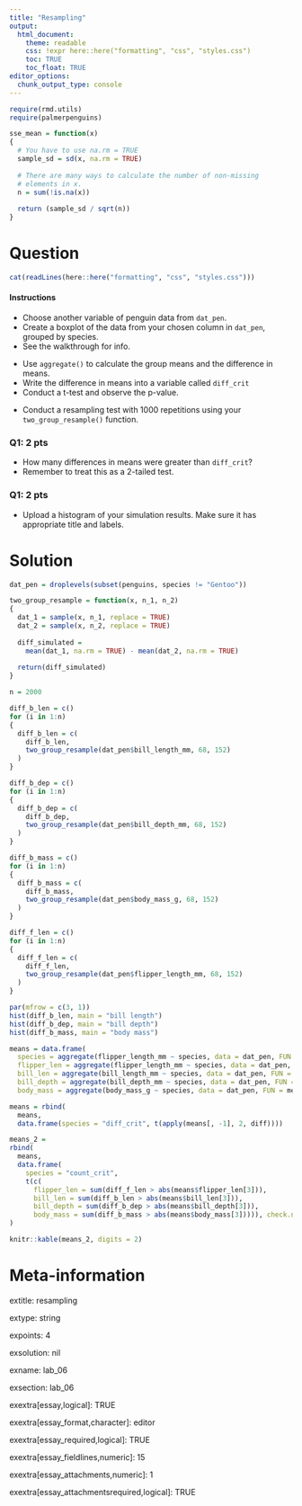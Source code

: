 ```yaml
---
title: "Resampling"
output:  
  html_document:
    theme: readable
    css: !expr here::here("formatting", "css", "styles.css")
    toc: TRUE
    toc_float: TRUE
editor_options: 
  chunk_output_type: console
---
```



```r
require(rmd.utils)
require(palmerpenguins)
```

```r

sse_mean = function(x) 
{
  # You have to use na.rm = TRUE
  sample_sd = sd(x, na.rm = TRUE)
  
  # There are many ways to calculate the number of non-missing
  # elements in x.
  n = sum(!is.na(x))
  
  return (sample_sd / sqrt(n))
}
```


Question
========

```r
cat(readLines(here::here("formatting", "css", "styles.css")))
```


<div class="instructionsborder">

#### Instructions


<div class="deemphasize">
- Choose another variable of penguin data from `dat_pen`.
- Create a boxplot of the data from your chosen column in `dat_pen`, grouped by species. 
- See the walkthrough for info.
</div>

<div class="deemphasize">
- Use `aggregate()` to calculate the group means and the difference in means.
- Write the difference in means into a variable called `diff_crit`
- Conduct a t-test and observe the p-value.
</div>

<div class="emphasis">
- Conduct a resampling test with 1000 repetitions using your `two_group_resample()` function.
</div>


</div>

<div class="questionborder">

### Q1: 2 pts

- How many differences in means were greater than `diff_crit`?
- Remember to treat this as a 2-tailed test.

### Q1: 2 pts

- Upload a histogram of your simulation results.  Make sure it has appropriate title and labels.

</div>



Solution
========


```r
dat_pen = droplevels(subset(penguins, species != "Gentoo"))

two_group_resample = function(x, n_1, n_2) 
{
  dat_1 = sample(x, n_1, replace = TRUE)
  dat_2 = sample(x, n_2, replace = TRUE)
  
  diff_simulated = 
    mean(dat_1, na.rm = TRUE) - mean(dat_2, na.rm = TRUE)
  
  return(diff_simulated)
}

n = 2000

diff_b_len = c()
for (i in 1:n)
{
  diff_b_len = c(
    diff_b_len,
    two_group_resample(dat_pen$bill_length_mm, 68, 152)
  )
}

diff_b_dep = c()
for (i in 1:n)
{
  diff_b_dep = c(
    diff_b_dep,
    two_group_resample(dat_pen$bill_depth_mm, 68, 152)
  )
}

diff_b_mass = c()
for (i in 1:n)
{
  diff_b_mass = c(
    diff_b_mass,
    two_group_resample(dat_pen$body_mass_g, 68, 152)
  )
}

diff_f_len = c()
for (i in 1:n)
{
  diff_f_len = c(
    diff_f_len,
    two_group_resample(dat_pen$flipper_length_mm, 68, 152)
  )
}

par(mfrow = c(3, 1))
hist(diff_b_len, main = "bill length")
hist(diff_b_dep, main = "bill depth")
hist(diff_b_mass, main = "body mass")

```

```r

means = data.frame(
  species = aggregate(flipper_length_mm ~ species, data = dat_pen, FUN = mean, na.rm = TRUE)[, 1],
  flipper_len = aggregate(flipper_length_mm ~ species, data = dat_pen, FUN = mean, na.rm = TRUE)[, 2],
  bill_len = aggregate(bill_length_mm ~ species, data = dat_pen, FUN = mean, na.rm = TRUE)[, 2],
  bill_depth = aggregate(bill_depth_mm ~ species, data = dat_pen, FUN = mean, na.rm = TRUE)[, 2],
  body_mass = aggregate(body_mass_g ~ species, data = dat_pen, FUN = mean, na.rm = TRUE)[, 2])

means = rbind(
  means,
  data.frame(species = "diff_crit", t(apply(means[, -1], 2, diff))))

means_2 = 
rbind(
  means,
  data.frame(
    species = "count_crit",
    t(c(
      flipper_len = sum(diff_f_len > abs(means$flipper_len[3])),
      bill_len = sum(diff_b_len > abs(means$bill_len[3])),
      bill_depth = sum(diff_b_dep > abs(means$bill_depth[3])),
      body_mass = sum(diff_b_mass > abs(means$body_mass[3])))), check.names = FALSE)
)

knitr::kable(means_2, digits = 2)

```




Meta-information
================

extitle: resampling

extype: string

expoints: 4

exsolution: nil

exname: lab_06

exsection: lab_06

exextra[essay,logical]: TRUE

exextra[essay_format,character]: editor

exextra[essay_required,logical]: TRUE

exextra[essay_fieldlines,numeric]: 15

exextra[essay_attachments,numeric]: 1

exextra[essay_attachmentsrequired,logical]: TRUE




